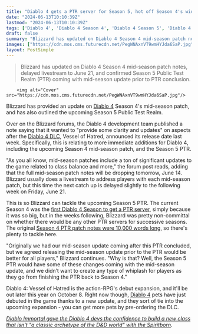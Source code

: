 ```yaml
---
title: "Diablo 4 gets a PTR server for Season 5, hot off Season 4's widely popular PTR that changed the RPG's loot system for the better"
date: "2024-06-13T10:10:39Z"
lastmod: "2024-06-13T10:10:39Z"
tags: ['Diablo 4', 'Diablo 4 Season 4', 'Diablo 4 Season 5', 'Diablo 4 DLC', 'Vessel of Hatred', 'Diablo 4 Pets', 'Action-RPG', 'Spiritborn', 'Diablo Immortal']
draft: false
summary: "Blizzard has updated on Diablo 4 Season 4 mid-season patch notes, delayed livestream to June 21, and confirmed Season 5 Public Test Realm (PTR) coming with mid-season update prior to PTR conclusion."
images: ["https://cdn.mos.cms.futurecdn.net/PegWNAxnVT9wmHYJda6SaP.jpg"]
layout: PostSimple
---
```

> Blizzard has updated on Diablo 4 Season 4 mid-season patch notes, delayed livestream to June 21, and confirmed Season 5 Public Test Realm (PTR) coming with mid-season update prior to PTR conclusion.


        <img alt="Cover" src="https://cdn.mos.cms.futurecdn.net/PegWNAxnVT9wmHYJda6SaP.jpg"/>
        
Blizzard has provided an update on [Diablo 4](https://www.gamesradar.com/diablo-4-guide/) Season 4's mid-season patch, and has also outlined the upcoming Season 5 Public Test Realm.

Over on the Blizzard forums, the Diablo 4 development team published a note saying that it wanted to "provide some clarity and updates" on aspects after the [Diablo 4 DLC](https://www.gamesradar.com/diablo-4-dlc/), Vessel of Hatred, announced its release date last week. Specifically, this is relating to more immediate additions for Diablo 4, including the upcoming Season 4 mid-season patch, and the Season 5 PTR.

"As you all know, mid-season patches include a ton of significant updates to the game related to class balance and more," the forum post reads, adding that the full mid-season patch notes will be dropping tomorrow, June 14. Blizzard usually does a livestream to address players with each mid-season patch, but this time the next catch up is delayed slightly to the following week on Friday, June 21.

This is so Blizzard can tackle the upcoming Season 5 PTR. The current Season 4 was the [first Diablo 4 Season to get a PTR server](https://www.gamesradar.com/diablo-4s-season-4-loot-overhaul-is-so-big-that-it-warrants-a-new-test-server-9-months-after-launch/), simply because it was so big, but in the weeks following, Blizzard was pretty non-committal on whether there would be any other PTR servers for successive seasons. The original [Season 4 PTR patch notes were 10,000 words long](https://www.gamesradar.com/diablo-4-season-4-patch-notes-are-here-theyre-10000-words-long-and-they-bring-game-changing-news-for-controller-players/), so there's plenty to tackle here.

"Originally we had our mid-season update coming after this PTR concluded, but we agreed releasing the mid-season update prior to the PTR would be better for all players," Blizzard continues. "Why is that? Well, the Season 5 PTR would have some of these changes coming with the mid-season update, and we didn’t want to create any type of whiplash for players as they go from finishing the PTR back to Season 4."

Diablo 4: Vessel of Hatred is the action-RPG's debut expansion, and it'll be out later this year on October 8. Right now though, [Diablo 4](https://www.gamesradar.com/games/diablo/diablo-4-pets/) pets have just debuted in the game thanks to a new update, and they sort of tie into the upcoming expansion - you can get more pets by pre-ordering the DLC.

[<em>Diablo Immortal gave the Diablo 4 devs the confidence to build a new class that isn't "a classic archetype of the D&amp;D world" with the Spiritborn</em>](https://www.gamesradar.com/games/action-rpg/diablo-immortal-gave-the-diablo-4-devs-the-confidence-to-build-a-new-class-that-isnt-a-classic-archetype-of-the-dandd-world-with-the-spiritborn/)*.*
        
